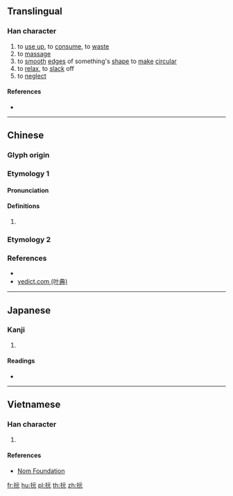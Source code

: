 {{character info/new}}
==Translingual==

===Han character===
{{Han char|rn=64|rad=手|as=04|sn=7|four=51011|canj=QMMU|ids=⿰扌元}}

# to [[use up]], to [[consume]], to [[waste]]
# to [[massage]]
# to [[smooth]] [[edge]]s of something's [[shape]] to [[make]] [[circular]]
# to [[relax]], to [[slack]] off
# to [[neglect]]

====References====
* {{Han ref|kx=0421.070|dkj=11881|dj=0768.080|hdz=31833.040|uh=628F|ud=25231|bh=CAEA|bd=51946}}

----

==Chinese==
{{zh-forms}}

===Glyph origin===
{{Han etym}}

===Etymology 1===

====Pronunciation====
{{zh-pron
|m=wán
|c=jyun4
|mc=y
|oc=y
|cat=
}}

====Definitions====
{{zh-hanzi}}

# {{rfdef|zh}}

===Etymology 2===
{{zh-see|玩|v}}

===References===
* {{R:yue:mfccd}}
* [http://yedict.com/htm/62/628F.htm yedict.com (叶典)]

----

==Japanese==

===Kanji===
{{ja-kanji|grade=|rs=手04}}

# {{defn|lang=ja|sort=手04}}

====Readings====
* {{ja-readings|on=[[がん]] (gan)|kun=[[くじく]] (kujiku)}}

----

==Vietnamese==

===Han character===
{{vi-readings|rs=手04|hanviet=ngón}}

# {{defn|lang=vi|sort=手04}}

====References====
* [http://nomfoundation.org/common/nom_details.php?codepoint=628f Nom Foundation]

[[fr:抏]]
[[hu:抏]]
[[pl:抏]]
[[th:抏]]
[[zh:抏]]